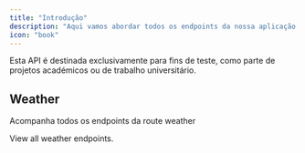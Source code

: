 ```yaml
---
title: "Introdução"
description: "Aqui vamos abordar todos os endpoints da nossa aplicação."
icon: "book"
---
```


<Note>
  Esta API é destinada exclusivamente para fins de teste, como parte de projetos académicos ou de trabalho universitário.
</Note>

## Weather

Acompanha todos os endpoints da route weather

<Card title="Weather Endpoints" icon="leaf" href="">
  View all weather endpoints.
</Card>
